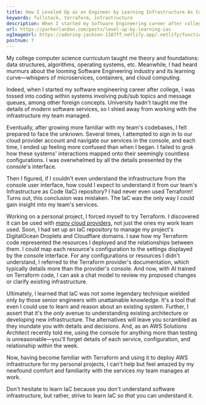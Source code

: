 ```yaml
---
title: How I Leveled Up as an Engineer by Learning Infrastructure As Code
keywords: fullstack, terraform, infrastructure
description: When I started my Software Engineering career after college, I was overwhelmed with trying to understand my team's cloud services and configurations. However, once I learned Terraform/Terragrunt, I unlocked a newfound ability to reason about cloud architecture and systems design.
url: https://parkerlandon.com/posts/level-up-by-learning-iac
ogImageUrl: https://adoring-jackson-1187ff.netlify.app/.netlify/functions/gen-opengraph-image?title=How%20I%20Leveled%20Up%20by%20Learning%20Infrastructure%20As%20Code&tags=fullstack,terraform,systems
postnum: 7
---
```


My college computer science curriculum taught me theory and foundations: data structures, algorithms, operating systems, etc. Meanwhile, I had heard murmurs about the looming Software Engineering industry and its learning curve—whispers of microservices, containers, and cloud computing.

Indeed, when I started my software engineering career after college, I was tossed into coding within systems involving pub/sub topics and message queues, among other foreign concepts. University hadn't taught me the details of modern software services, so I shied away from working with the infrastructure my team managed.

Eventually, after growing more familiar with my team's codebases, I felt prepared to face the unknown. Several times, I attempted to sign in to our cloud provider account and navigate our services in the console, and each time, I ended up feeling more confused than when I began. I failed to grok how these systems' interactions mapped onto their seemingly countless configurations. I was overwhelmed by all the details presented by the console's interface.

Then I figured, if I couldn't even understand the infrastructure from the console user interface, how could I expect to understand it from our team's Infrastructure as Code (IaC) repository? I had never even used Terraform! Turns out, this conclusion was mistaken. The IaC was the only way I could gain insight into my team's services.

Working on a personal project, I forced myself to try Terraform. I discovered it can be used with [_many_ cloud providers](https://registry.terraform.io/browse/providers), not just the ones my work team used. Soon, I had set up an IaC repository to manage my project's DigitalOcean Droplets and Cloudflare domains. I saw how my Terraform code represented the resources I deployed and the relationships between them. I could map each resource's configuration to the settings displayed by the console interface. For any configurations or resources I didn't understand, I referred to the Terraform provider's documentation, which typically details more than the provider's console. And now, with AI trained on Terraform code, I can ask a chat model to review my proposed changes or clarify existing infrastructure.

Ultimately, I learned that IaC was not some legendary technique wielded only by those senior engineers with unattainable knowledge. It's a tool that even I could use to learn and reason about an existing system. Further, I assert that it's the _only_ avenue to understanding existing architecture or developing new infrastructure. The alternatives will leave you scrambled as they inundate you with details and decisions. And, as an AWS Solutions Architect recently told me, using the console for anything more than testing is unreasonable—you'll forget details of each service, configuration, and relationship within the week.

Now, having become familiar with Terraform and using it to deploy AWS infrastructure for my personal projects, I can't help but feel amazed by my newfound comfort and familiarity with the services my team manages at work.

Don't hesitate to learn IaC because you don't understand software infrastructure, but rather, strive to learn IaC _so that_ you can understand it.

